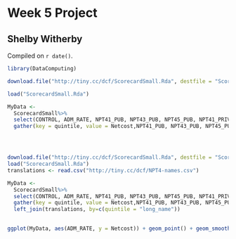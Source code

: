 # Week 5 Project

## Shelby Witherby

<!-- leave this material as is -->
Compiled on `r date()`.

```r
library(DataComputing)
```


```r
download.file("http://tiny.cc/dcf/ScorecardSmall.Rda", destfile = "ScorecardSmall.Rda")

load("ScorecardSmall.Rda")
```

```r
MyData <-
  ScorecardSmall%>%
  select(CONTROL, ADM_RATE, NPT41_PUB, NPT43_PUB, NPT45_PUB, NPT41_PRIV,NPT43_PRIV, NPT45_PRIV)%>%
  gather(key = quintile, value = Netcost,NPT41_PUB, NPT43_PUB, NPT45_PUB, NPT41_PRIV,NPT43_PRIV, NPT45_PRIV)





```

```r
download.file("http://tiny.cc/dcf/ScorecardSmall.Rda", destfile = "ScorecardSmall.Rda")
load("ScorecardSmall.Rda")
translations <- read.csv("http://tiny.cc/dcf/NPT4-names.csv")
```


```r

MyData <-
  ScorecardSmall%>%
  select(CONTROL, ADM_RATE, NPT41_PUB, NPT43_PUB, NPT45_PUB, NPT41_PRIV,NPT43_PRIV, NPT45_PRIV)%>%
  gather(key = quintile, value = Netcost,NPT41_PUB, NPT43_PUB, NPT45_PUB, NPT41_PRIV,NPT43_PRIV, NPT45_PRIV)%>%
  left_join(translations, by=c(quintile = "long_name"))
  

ggplot(MyData, aes(ADM_RATE, y = Netcost)) + geom_point() + geom_smooth() + facet_grid(CONTROL~short_name)

```


